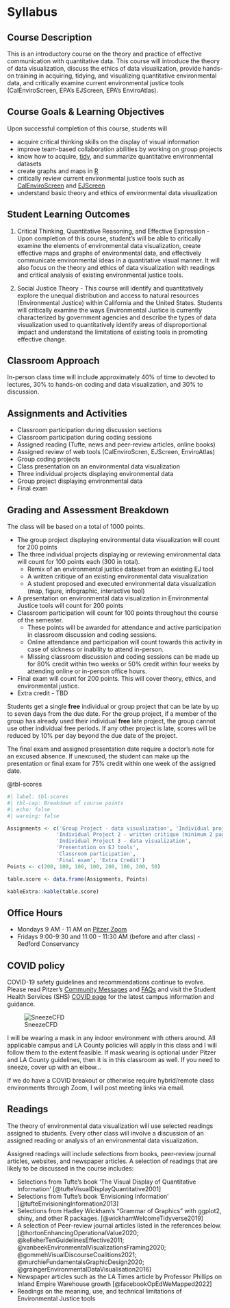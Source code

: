 # Syllabus {#sec-appendix-syllabus}

## Course Description

This is an introductory course on the theory and practice of effective communication with quantitative data. This course will introduce the theory of data visualization, discuss the ethics of data visualization, provide hands-on training in acquiring, tidying, and visualizing quantitative environmental data, and critically examine current environmental justice tools (CalEnviroScreen, EPA’s EJScreen, EPA’s EnviroAtlas).  

## Course Goals & Learning Objectives

Upon successful completion of this course, students will 

* acquire critical thinking skills on the display of visual information
* improve team-based collaboration abilities by working on group projects
* know how to acquire, [tidy](https://www.tidyverse.org/), and summarize quantitative environmental datasets
* create graphs and maps in [R](https://cran.r-project.org/)
* critically review current environmental justice tools such as [CalEnviroScreen](https://oehha.ca.gov/calenviroscreen/report/calenviroscreen-40) and [EJScreen](https://www.epa.gov/ejscreen)
* understand basic theory and ethics of environmental data visualization

## Student Learning Outcomes

1. Critical Thinking, Quantitative Reasoning, and Effective Expression - Upon completion of this course, student's will be able to critically examine the elements of environmental data visualization, create effective maps and graphs of environmental data, and effectively communicate environmental ideas in a quantitative visual manner.  It will also focus on the theory and ethics of data visualization with readings and critical analysis of existing environmental justice tools.

2. Social Justice Theory - This course will identify and quantitatively explore the unequal distribution and access to natural resources (Environmental Justice) within California and the United States. Students will critically examine the ways Environmental Justice is currently characterized by government agencies and describe the types of data visualization used to quantitatively identify areas of disproportional impact and understand the limitations of existing tools in promoting effective change.   

## Classroom Approach

In-person class time will include approximately 40% of time to devoted to lectures, 30% to hands-on coding and data visualization, and 30% to discussion. 

## Assignments and Activities

* Classroom participation during discussion sections
* Classroom participation during coding sessions
* Assigned reading (Tufte, news and peer-review articles, online books)
* Assigned review of web tools (CalEnviroScren, EJScreen, EnviroAtlas)
* Group coding projects
* Class presentation on an environmental data visualization
* Three individual projects displaying environmental data
* Group project displaying environmental data
* Final exam

## Grading and Assessment Breakdown

The class will be based on a total of 1000 points. 

* The group project displaying environmental data visualization will count for 200 points 
* The three individual projects displaying or reviewing environmental data will count for 100 points each (300 in total).
  + Remix of an environmental justice dataset from an existing EJ tool
  + A written critique of an existing environmental data visualization 
  + A student proposed and executed environmental data visualization (map, figure, infographic, interactive tool)
* A presentation on environmental data visualization in Environmental Justice tools will count for 200 points
* Classroom participation will count for 100 points throughout the course of the semester. 
  + These points will be awarded for attendance and active participation in classroom discussion and coding sessions.   
  + Online attendance and participation will count towards this activity in case of sickness or inability to attend in-person.  
  + Missing classroom discussion and coding sessions can be made up for 80% credit within two weeks or 50% credit within four weeks by attending online or in-person office hours.  
* Final exam will count for 200 points. This will cover theory, ethics, and environmental justice.  
* Extra credit - TBD

Students get a single **free** individual or group project that can be late by up to seven days from the due date. For the group project, if a member of the group has already used their individual **free** late project, the group cannot use other individual free periods. If any other project is late, scores will be reduced by 10% per day beyond the due date of the project.

The final exam and assigned presentation date require a doctor's note for an excused absence. If unexcused, the student can make up the presentation or final exam for 75% credit within one week of the assigned date.   

@tbl-scores

```{r}
#| label: tbl-scores
#| tbl-cap: Breakdown of course points
#| echo: false
#| warning: false

Assignments <- c('Group Project - data visualization', 'Individual project 1 - EJ tool remix', 
                'Individual Project 2 - written critique (minimum 2 pages)',
                'Individual Project 3 - data visualization',
                'Presentation on EJ tools',
                'Classroom participation',
                'Final exam', 'Extra Credit')
Points <- c(200, 100, 100, 100, 200, 100, 200, 50)

table.score <- data.frame(Assignments, Points)

kableExtra::kable(table.score)

```

## Office Hours

* Mondays 9 AM - 11 AM on [Pitzer Zoom](https://pitzer.zoom.us/j/2600893680) 
* Fridays 9:00-9:30 and 11:00 - 11:30 AM (before and after class) - Redford Conservancy 

## COVID policy

COVID-19 safety guidelines and recommendations continue to evolve. Please read Pitzer’s [Community Messages](https://www.pitzer.edu/pathway-forward/category/community-messages/) and [FAQs](https://www.pitzer.edu/pathway-forward/frequently-asked-questions/faqs/) and visit the Student Health Services (SHS) [COVID page](https://services.claremont.edu/covid/) for the latest campus information and guidance.

![SneezeCFD](images/COVID_mask.png)

I will be wearing a mask in any indoor environment with others around. All applicable campus and LA County policies will apply in this class and I will follow them to the extent feasible. If mask wearing is optional under Pitzer and LA County guidelines, then it is in this classroom as well. If you need to sneeze, cover up with an elbow...

If we do have a COVID breakout or otherwise require hybrid/remote class environments through Zoom, I will post meeting links via email.   

## Readings

The theory of environmental data visualization will use selected readings assigned to students. Every other class will involve a discussion of an assigned reading or analysis of an environmental data visualization.

Assigned readings will include selections from books, peer-review journal articles, websites, and newspaper articles.  A selection of readings that are likely to be discussed in the course includes:

* Selections from Tufte's book 'The Visual Display of Quantitative Information' [@tufteVisualDisplayQuantitative2001]
* Selections from Tufte's book 'Envisioning Information' [@tufteEnvisioningInformation2013]
* Selections from Hadley Wickham's "Grammar of Graphics" with ggplot2, shiny, and other R packages. [@wickhamWelcomeTidyverse2019] 
* A selection of Peer-review journal articles listed in the references below. [@hortonEnhancingOperationalValue2020; @kelleherTenGuidelinesEffective2011; @vanbeekEnvironmentalVisualizationsFraming2020; @gommehVisualDiscourseCoalitions2021; @murchieFundamentalsGraphicDesign2020; @graingerEnvironmentalDataVisualisation2016]
* Newspaper articles such as the LA Times article by Professor Phillips on Inland Empire Warehouse growth [@facebookOpEdWeMapped2022]
* Readings on the meaning, use, and technical limitations of Environmental Justice tools